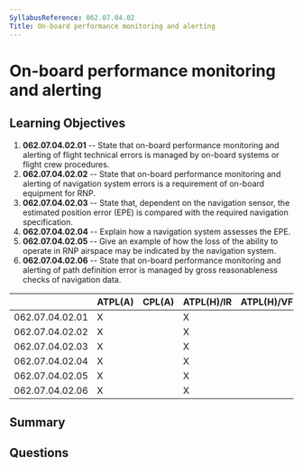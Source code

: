 ```yaml
---
SyllabusReference: 062.07.04.02
Title: On-board performance monitoring and alerting
---
```


# On-board performance monitoring and alerting

## Learning Objectives

1. **062.07.04.02.01** -- State that on-board performance monitoring and
   alerting of flight technical errors is managed by on-board systems or flight
   crew procedures.
2. **062.07.04.02.02** -- State that on-board performance monitoring and
   alerting of navigation system errors is a requirement of on-board equipment
   for RNP.
3. **062.07.04.02.03** -- State that, dependent on the navigation sensor, the
   estimated position error (EPE) is compared with the required navigation
   specification.
4. **062.07.04.02.04** -- Explain how a navigation system assesses the EPE.
5. **062.07.04.02.05** -- Give an example of how the loss of the ability to
   operate in RNP airspace may be indicated by the navigation system.
6. **062.07.04.02.06** -- State that on-board performance monitoring and
   alerting of path definition error is managed by gross reasonableness checks
   of navigation data.

|                 | ATPL(A) | CPL(A) | ATPL(H)/IR | ATPL(H)/VFR | CPL(H) | IR  | CBIR(A) |
| --------------- | ------- | ------ | ---------- | ----------- | ------ | --- | ------- |
| 062.07.04.02.01 | X       |        | X          |             |        | X   | X       |
| 062.07.04.02.02 | X       |        | X          |             |        | X   | X       |
| 062.07.04.02.03 | X       |        | X          |             |        | X   |         |
| 062.07.04.02.04 | X       |        | X          |             |        | X   |         |
| 062.07.04.02.05 | X       |        | X          |             |        | X   |         |
| 062.07.04.02.06 | X       |        | X          |             |        | X   | X       |

## Summary

## Questions
